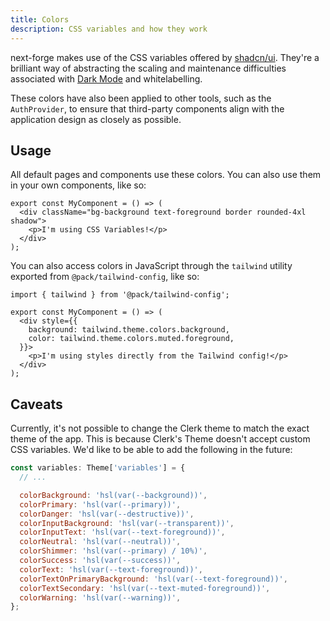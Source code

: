 ```yaml
---
title: Colors
description: CSS variables and how they work
---
```


next-forge makes use of the CSS variables offered by [shadcn/ui](https://ui.shadcn.com/). They're a brilliant way of abstracting the scaling and maintenance difficulties associated with [Dark Mode](/packages/design-system/dark-mode) and whitelabelling.

These colors have also been applied to other tools, such as the `AuthProvider`, to ensure that third-party components align with the application design as closely as possible.

## Usage

All default pages and components use these colors. You can also use them in your own components, like so:

```tsx title="component.tsx"
export const MyComponent = () => (
  <div className="bg-background text-foreground border rounded-4xl shadow">
    <p>I'm using CSS Variables!</p>
  </div>
);
```

You can also access colors in JavaScript through the `tailwind` utility exported from `@pack/tailwind-config`, like so:

```tsx title="component.tsx"
import { tailwind } from '@pack/tailwind-config';

export const MyComponent = () => (
  <div style={{
    background: tailwind.theme.colors.background,
    color: tailwind.theme.colors.muted.foreground,
  }}>
    <p>I'm using styles directly from the Tailwind config!</p>
  </div>
);
```

## Caveats

Currently, it's not possible to change the Clerk theme to match the exact theme of the app. This is because Clerk's Theme doesn't accept custom CSS variables. We'd like to be able to add the following in the future:

```jsx title="packages/design-system/providers/clerk.tsx {4-15}"
const variables: Theme['variables'] = {
  // ...

  colorBackground: 'hsl(var(--background))',
  colorPrimary: 'hsl(var(--primary))',
  colorDanger: 'hsl(var(--destructive))',
  colorInputBackground: 'hsl(var(--transparent))',
  colorInputText: 'hsl(var(--text-foreground))',
  colorNeutral: 'hsl(var(--neutral))',
  colorShimmer: 'hsl(var(--primary) / 10%)',
  colorSuccess: 'hsl(var(--success))',
  colorText: 'hsl(var(--text-foreground))',
  colorTextOnPrimaryBackground: 'hsl(var(--text-foreground))',
  colorTextSecondary: 'hsl(var(--text-muted-foreground))',
  colorWarning: 'hsl(var(--warning))',
};
```
